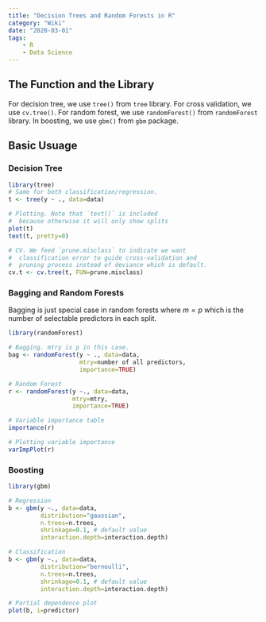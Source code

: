 ```yaml
---
title: "Decision Trees and Random Forests in R"
category: "Wiki"
date: "2020-03-01"
tags:
    - R
    - Data Science
---
```


## The Function and the Library



For decision tree, we use `tree()` from `tree` library. For cross validation, we use `cv.tree()`. For random forest, we use `randomForest()` from `randomForest` library. In boosting, we use `gbm()` from `gbm` package.



## Basic Usuage



### Decision Tree



```R
library(tree)
# Same for both classification/regression.
t <- tree(y ~ ., data=data)

# Plotting. Note that `text()` is included
#  because otherwise it will only show splits
plot(t)
text(t, pretty=0)

# CV. We feed `prune.misclass` to indicate we want
#  classification error to guide cross-validation and
#  pruning process instead of deviance which is default.
cv.t <- cv.tree(t, FUN=prune.misclass) 
```





### Bagging and Random Forests



Bagging is just special case in random forests where $m=p$ which is the number of selectable predictors in each split.

```R
library(randomForest)

# Bagging. mtry is p in this case.
bag <- randomForest(y ~ ., data=data,
                    mtry=number of all predictors, 
                    importance=TRUE)

# Random Forest
r <- randomForest(y ~., data=data,
                  mtry=mtry,
                  importance=TRUE)

# Variable importance table
importance(r)

# Plotting variable importance
varImpPlot(r)
```





### Boosting



```R
library(gbm)

# Regression
b <- gbm(y ~., data=data,
         distribution="gaussian",
         n.trees=n.trees,
         shrinkage=0.1, # default value
         interaction.depth=interaction.depth)

# Classification
b <- gbm(y ~., data=data,
         distribution="bernoulli",
         n.trees=n.trees,
         shrinkage=0.1, # default value
         interaction.depth=interaction.depth)

# Partial dependence plot
plot(b, i=predictor)
```

